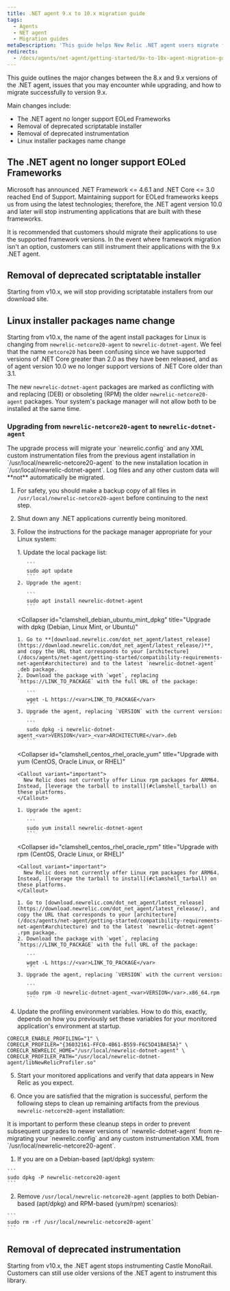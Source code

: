 ```yaml
---
title: .NET agent 9.x to 10.x migration guide
tags:
  - Agents
  - NET agent
  - Migration guides
metaDescription: 'This guide helps New Relic .NET agent users migrate from 9.x versions to 10.x'
redirects:
  - /docs/agents/net-agent/getting-started/9x-to-10x-agent-migration-guide
---
```


This guide outlines the major changes between the 8.x and 9.x versions of the .NET agent, issues that you may encounter while upgrading, and how to migrate successfully to version 9.x.

Main changes include:

* The .NET agent no longer support EOLed Frameworks
* Removal of deprecated scriptatable installer 
* Removal of deprecated instrumentation
* Linux installer packages name change

## The .NET agent no longer support EOLed Frameworks

Microsoft has announced .NET Framework \<= 4.6.1 and .NET Core \<= 3.0 reached End of Support. Maintaining support for EOLed frameworks keeps us from using the latest technologies; therefore, the .NET agent version 10.0 and later will stop instrumenting applications that are built with these frameworks.

It is recommended that customers should migrate their applications to use the supported framework versions. In the event where framework migration isn't an option, customers can still instrument their applications with the 9.x .NET agent.

## Removal of deprecated scriptatable installer

Starting from v10.x, we will stop providing scriptatable installers from our download site.

## Linux installer packages name change

Starting from v10.x, the name of the agent install packages for Linux is changing from `newrelic-netcore20-agent` to `newrelic-dotnet-agent`. We feel that the name `netcore20` has been confusing since we have supported versions of .NET Core greater than 2.0 as they have been released, and as of agent version 10.0 we no longer support versions of .NET Core older than 3.1.

The new `newrelic-dotnet-agent` packages are marked as conflicting with and replacing (DEB) or obsoleting (RPM) the older `newrelic-netcore20-agent` packages. Your system's package manager will not allow both to be installed at the same time.

### Upgrading from `newrelic-netcore20-agent` to `newrelic-dotnet-agent`

<Callout variant="important">
  The upgrade process will migrate your `newrelic.config` and any XML custom instrumentation files from the previous agent installation in `/usr/local/newrelic-netcore20-agent` to the new installation location in `/usr/local/newrelic-dotnet-agent`. Log files and any other custom data will **not** automatically be migrated.
</Callout>

1. For safety, you should make a backup copy of all files in `/usr/local/newrelic-netcore20-agent` before continuing to the next step.
2. Shut down any .NET applications currently being monitored.
3. Follow the instructions for the package manager appropriate for your Linux system:

   <CollapserGroup>
     <Collapser
       id="clamshell_debian_ubuntu_mint_aptget"
       title="Upgrade with apt (Debian, Linux Mint, or Ubuntu)"
     >
       1. Update the local package list:

          ```
          sudo apt update
          ```
       2. Upgrade the agent:

          ```
          sudo apt install newrelic-dotnet-agent
          ```
     </Collapser>

     <Collapser
       id="clamshell_debian_ubuntu_mint_dpkg"
       title="Upgrade with dpkg (Debian, Linux Mint, or Ubuntu)"
     >
       1. Go to **[download.newrelic.com/dot_net_agent/latest_release](https://download.newrelic.com/dot_net_agent/latest_release/)**, and copy the URL that corresponds to your [architecture](/docs/agents/net-agent/getting-started/compatibility-requirements-net-agent#architecture) and to the latest `newrelic-dotnet-agent` .deb package.
       2. Download the package with `wget`, replacing `https://LINK_TO_PACKAGE` with the full URL of the package:

          ```
          wget -L https://<var>LINK_TO_PACKAGE</var>
          ```
       3. Upgrade the agent, replacing `VERSION` with the current version:

          ```
          sudo dpkg -i newrelic-dotnet-agent_<var>VERSION</var>_<var>ARCHITECTURE</var>.deb
          ```
     </Collapser>

     <Collapser
       id="clamshell_centos_rhel_oracle_yum"
       title="Upgrade with yum (CentOS, Oracle Linux, or RHEL)"
     >
       <Callout variant="important">
         New Relic does not currently offer Linux rpm packages for ARM64. Instead, [leverage the tarball to install](#clamshell_tarball) on these platforms.
       </Callout>

       1. Upgrade the agent:

          ```
          sudo yum install newrelic-dotnet-agent
          ```
     </Collapser>

     <Collapser
       id="clamshell_centos_rhel_oracle_rpm"
       title="Upgrade with rpm (CentOS, Oracle Linux, or RHEL)"
     >
       <Callout variant="important">
         New Relic does not currently offer Linux rpm packages for ARM64. Instead, [leverage the tarball to install](#clamshell_tarball) on these platforms.
       </Callout>

       1. Go to [download.newrelic.com/dot_net_agent/latest_release](https://download.newrelic.com/dot_net_agent/latest_release/), and copy the URL that corresponds to your [architecture](/docs/agents/net-agent/getting-started/compatibility-requirements-net-agent#architecture) and to the latest `newrelic-dotnet-agent` .rpm package.
       2. Download the package with `wget`, replacing `https://LINK_TO_PACKAGE` with the full URL of the package:

          ```
          wget -L https://<var>LINK_TO_PACKAGE</var>
          ```
       3. Upgrade the agent, replacing `VERSION` with the current version:

          ```
          sudo rpm -U newrelic-dotnet-agent_<var>VERSION</var>.x86_64.rpm
          ```
     </Collapser>
   </CollapserGroup>

4. Update the profiling environment variables. How to do this, exactly, depends on how you previously set these variables for your monitored application's environment at startup.

```
CORECLR_ENABLE_PROFILING="1" \
CORECLR_PROFILER="{36032161-FFC0-4B61-B559-F6C5D41BAE5A}" \
CORECLR_NEWRELIC_HOME="/usr/local/newrelic-dotnet-agent" \
CORECLR_PROFILER_PATH="/usr/local/newrelic-dotnet-agent/libNewRelicProfiler.so"
```

5. Start your monitored applications and verify that data appears in New Relic as you expect.

6. Once you are satisfied that the migration is successful, perform the following steps to clean up remaining artifacts from the previous `newrelic-netcore20-agent` installation:

  <Callout variant="important">
    It is important to perform these cleanup steps in order to prevent subsequent upgrades to newer versions of `newrelic-dotnet-agent` from re-migrating your `newrelic.config` and any custom instrumentation XML from `/usr/local/newrelic-netcore20-agent`.
  </Callout>

  1. If you are on a Debian-based (apt/dpkg) system:
    
    ```
    sudo dpkg -P newrelic-netcore20-agent
    ```

  2. Remove `/usr/local/newrelic-netcore20-agent` (applies to both Debian-based (apt/dpkg) and RPM-based (yum/rpm) scenarios):

    ```
    sudo rm -rf /usr/local/newrelic-netcore20-agent`
    ```

## Removal of deprecated instrumentation

Starting from v10.x, the .NET agent stops instrumenting Castle MonoRail. Customers can still use older versions of the .NET agent to instrument this library.
